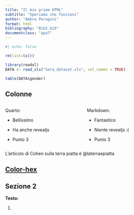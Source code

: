 ```yaml
---
title: "Il mio primo HTML"
subtitle: "Speriamo che funzioni"
author: "Ambra Perugini"
format: html
bibliography: "Bib2.bib"
documentclass: "apa7"
---
```


```r
#| echo: false

rm(list=ls())

library(readxl)
DATA <- read_xls("Sara_dataset.xls", col_names = TRUE)

```

```r
table(DATA$gender)
```

## Colonne

::: columns
::: {.column width="50%"}
Quarto:

-   Bellissimo

-   Ha anche revealjs

-   Punto 3
:::

::: {.column width="50%"}
Markdown:

-   Fantastico

-   Niente revealjs :(

-   Punto 3
:::
:::

L'articolo di Cohen sulla terra piatta è @laterraepiatta

## [Color-hex](https://www.color-hex.com/color-palette/1057481)

## Sezione 2

**Testo:**

1.  
